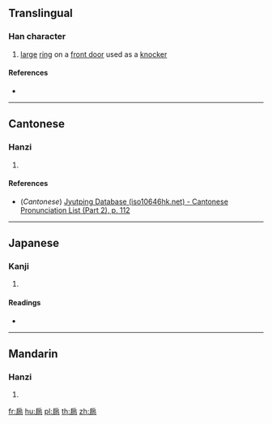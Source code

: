 {{character info/new}}
==Translingual==

===Han character===
{{Han char|rn=63|rad=戶|as=06|sn=10|four=|canj=HSHBR,ISHBR|ids=⿸戶向, ⿸户向}}

# [[large]] [[ring]] on a [[front door]] used as a [[knocker]]

====References====
* {{Han ref|kx=0416.080|dkj=11737|dj=0761.100|hdz=32263.010|uh=6244|ud=25156}}

----

==Cantonese==

===Hanzi===
{{yue-hanzi|jyut=[[soeng2]]|y=seung2}}

# {{defn|lang=yue|sort=戶06}}

====References====
* (''Cantonese'') [http://www.iso10646hk.net/jp/document/download.jsp Jyutping Database (iso10646hk.net) - Cantonese Pronunciation List (Part 2), p. 112]

----

==Japanese==

===Kanji===
{{ja-kanji|grade=|rs=戶06}}

# {{defn|lang=ja|sort=戶06}}

====Readings====
* {{ja-readings|on=[[しょう]] (shō)|kun=}}

----

==Mandarin==

===Hanzi===
{{cmn-hanzi|pin=[[shǎng]] ([[shang3]]), [[shān]] ([[shan1]])|wg=shang<sup>3</sup>, shan<sup>1</sup>}}

# {{defn|lang=cmn|sort=戶06}}

[[fr:扄]]
[[hu:扄]]
[[pl:扄]]
[[th:扄]]
[[zh:扄]]